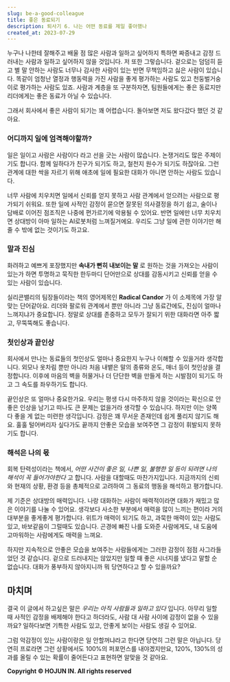 ```yaml
---
slug: be-a-good-colleague
title: 좋은 동료되기
description: 퇴사기 6. 나는 어떤 동료를 제일 좋아했나
created_at: 2023-07-29
---
```


누구나 나한테 잘해주고 배울 점 많은 사람과 일하고 싶어하지 특하면 짜증내고 감정 드러내는 사람과 일하고 싶어하지 않을 것입니다. 저 또한
그렇습니다. 겉으로는 덤덤히 듣고 별 말 안하는 사람도 너무나 감사한 사람이 있는 반면 무책임하고 싫은 사람이 있습니다. 똑같이 엄청난
열정과 행동력을 가진 사람을 좋게 평가하는 사람도 있고 천둥벌거숭이로 평가하는 사람도 있죠. 사람과 계층을 또 구분하자면, 팀원들에게는 좋은
동료지만 리더에게는 좋은 동료가 아닐 수 있습니다.

그래서 회사에서 좋은 사람이 되기는 꽤 어렵습니다. 돌아보면 저도 왔다갔다 했던 것 같아요.

### 어디까지 일에 엄격해야할까?

일은 일이고 사람은 사람이다 라고 선을 긋는 사람이 많습니다. 논쟁거리도 많은 주제이기도 합니다. 함께 일하다가 친구가 되기도 하고, 철천지
원수가 되기도 하잖아요. 그런 관계에 대한 싹을 자르기 위해 애초에 일에 필요한 대화가 아니면 안하는 사람도 있습니다.

너무 사람에 치우치면 일에서 신뢰를 얻지 못하고 사람 관계에서 얻으려는 사람으로 평가되기 쉬워요. 또한 일에 사적인 감정이 묻으면 잘못된
의사결정을 하기 쉽고, 술이나 담배로 이어진 점조직은 나중에 편가르기에 악용될 수 있어요. 반면 일에만 너무 치우치면 상대방이 아마 일하는
AI로봇처럼 느껴질거에요. 우리도 그냥 일에 관한 이야기만 해줄 수 밖에 없는 것이기도 하고요.

### 말과 진심

화려하고 예쁘게 포장했지만 **속내가 뻔히 내보이는 말** 로 원하는 것을 가져오는 사람이 있는가 하면 투명하고 묵직한 한두마디 단어만으로
상대를 감동시키고 신뢰를 얻을 수 있는 사람이 있습니다.

실리콘밸리의 팀장들이라는 책의 영어제목인 **Radical Candor** 가 이 소제목에 가장 알맞는 단어같아요. 리더와 팔로워 관계에서
뿐만 아니라 그냥 동료간에도, 진심이 얼마나 느껴지냐가 중요합니다. 정말로 상대를 존중하고 모두가 잘되기 위한 대화라면 아주 짧고,
무뚝뚝해도 좋습니다.

### 첫인상과 끝인상

회사에서 만나는 동료들의 첫인상도 얼마나 중요한지 누구나 이해할 수 있을거라 생각합니다. 외모나 옷차림 뿐만 아니라 처음 내뱉은 말의 종류와
온도, 매너 등이 첫인상을 결정합니다. 이후에 마음의 벽을 허물거나 더 단단한 벽을 만들게 하는 시발점이 되기도 하고 그 속도를 좌우하기도
합니다.

끝인상은 또 얼마나 중요한가요. 우리는 평생 다시 마주하지 않을 것이라는 확신으로 안좋은 인상을 남기고 떠나도 큰 문제는 없을거라 생각할 수
있습니다. 하지만 이는 양쪽 다 좋을 게 없는 미련한 생각입니다. 감정은 꽤 무서운 존재인데 쉽게 풀리지 않기도 해요. 훌훌 털어버리자
싶다가도 끝까지 안좋은 모습을 보여주면 그 감정이 휘발되지 못하기도 합니다.

### 해석은 나의 몫

회복 탄력성이라는 책에서, _어떤 사건이 좋은 일, 나쁜 일, 불행한 일 등이 되려면 나의 해석이 꼭 들어가야한다_ 고 합니다. 사람을
대할때도 마찬가지입니다. 지금까지의 신뢰와 현재의 상황, 환경 등을 총체적으로 고려하여 그 동료의 행동을 해석하고 평가합니다.

제 기준은 상대방의 매력입니다. 나랑 대화하는 사람이 매력적이라면 대화가 재밌고 많은 이야기를 나눌 수 있어요. 생각보다 사소한 부분에서
매력을 많이 느끼는 편이라 거의 대부분을 좋게좋게 평가합니다. 위트가 매력이 되기도 하고, 과묵한 매력이 있는 사람도 있고, 바보같음이
그럴때도 있습니다. 곤경에 빠진 나를 도와준 사람에게도, 내 도움에 고마워하는 사람에게도 매력을 느껴요.

하지만 지속적으로 안좋은 모습을 보여주는 사람들에게는 그러한 감정이 점점 사그라들었던 것 같습니다. 겉으로 드러내지는 않았지만 일할 때 좋은
시너지를 냈다고 말할 순 없습니다. 대화가 풍부하지 않아지니까 뭐 당연하다고 할 수 있을까요?

## 마치며

결국 이 글에서 하고싶은 말은 _우리는 아직 사람들과 일하고 있다_ 입니다. 아무리 일할 때 사적인 감정을 배제해야 한다고 하더라도, 사람
대 사람 사이에 감정이 없을 수 있을까요? 일하다보면 기특한 사람도 있고, 안좋게 보이는 사람도 생길 수 있어요.

그럼 악감정이 있는 사람이랑은 일 안할꺼냐라고 한다면 당연히 그런 말은 아닙니다. 당연히 프로라면 그런 상황에서도 100%의 퍼포먼스를
내야겠지만요, 120%, 130%의 성과를 올릴 수 있는 확률이 줄어든다고 표현하면 알맞을 것 같아요.

**Copyright © HOJUN IN. All rights reserved**
